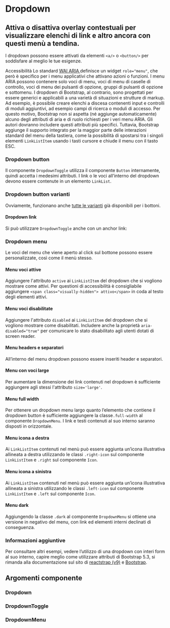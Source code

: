 
<Meta of={DropdownStories} />

# Dropdown

## Attiva o disattiva overlay contestuali per visualizzare elenchi di link e altro ancora con questi menù a tendina.

I dropdown possono essere attivati da elementi `<a/>` o `<button/>` per soddisfare al meglio le tue esigenze.

<div className='docs'>
  <Callout color='success'>
    <CalloutTitle>
      <span className='text'>Accessibilità</span>
    </CalloutTitle>
    <CalloutText>
      Lo standard
      <a href='https://www.w3.org/TR/wai-aria/' target='_blank noreferrer'>
        WAI ARIA
      </a>
      definisce un widget <Code>role="menu"</Code>, che però è specifico per i menu applicativi che attivano azioni o
      funzioni. I menu ARIA possono contenere solo voci di menu, voci di menu di caselle di controllo, voci di menu dei
      pulsanti di opzione, gruppi di pulsanti di opzione e sottomenu.
    </CalloutText>
    <CalloutText>
      I dropdown di Bootstrap, al contrario, sono progettati per essere generici e applicabili a una varietà di
      situazioni e strutture di markup. Ad esempio, è possibile creare elenchi a discesa contenenti input e controlli di
      moduli aggiuntivi, ad esempio campi di ricerca o moduli di accesso. Per questo motivo, Bootstrap non si aspetta
      (né aggiunge automaticamente) alcuno degli attributi di aria e di ruolo richiesti per i veri menu ARIA. Gli autori
      dovranno includere questi attributi più specifici.
    </CalloutText>
    <CalloutText>
      Tuttavia, Bootstrap aggiunge il supporto integrato per la maggior parte delle interazioni standard del menu della
      tastiera, come la possibilità di spostarsi tra i singoli elementi <Code>LinkListItem</Code> usando i tasti cursore
      e chiude il menu con il tasto ESC.
    </CalloutText>
  </Callout>
</div>

### Dropdown button

Il componente `DropdownToggle` utilizza il componente `Button` internamente, quindi accetta i medesimi attributi. I link o le voci all’interno del dropdown devono essere contenute in un elemento `LinkList`.

<Canvas of={DropdownStories._Esempi} />

### Dropdown button varianti

Ovviamente, funzionano anche [tutte le varianti](?path=/docs/documentazione-componenti-bottoni--page#varianti-di-colore) già disponibili per i bottoni.

<Canvas of={DropdownStories._VarianteBottoni} />

#### Dropdown link

Si può utilizzare `DropdownToggle` anche con un anchor link:

<Canvas of={DropdownStories._Link} />

### Dropdown menu

Le voci del menu che viene aperto al click sul bottone possono essere personalizzate, così come il menù stesso.

#### Menu voci attive

Aggiungere l'attributo `active` ai `LinkListItem` del dropdown che si vogliono mostrare come attivi. Per questioni di accessibilità è consigliabile aggiungere `<span class="visually-hidden"> attivo</span>` in coda al testo degli elementi attivi.

<Canvas of={DropdownMenuStories._MenuVociAttive} />

#### Menu voci disabilitate

Aggiungere l'attributo `disabled` ai `LinkListItem` del dropdown che si vogliono mostrare come disabilitati. Includere anche la proprietà `aria-disabled="true"` per comunicare lo stato disabilitato agli utenti dotati di screen reader.

<Canvas of={DropdownMenuStories._MenuVociDisabilitate} />

#### Menu headers e separatori

All’interno del menu dropdown possono essere inseriti header e separatori.

<Canvas of={DropdownMenuStories.MenuHeadersESeparatori} />

#### Menu con voci large

Per aumentare la dimensione dei link contenuti nel dropdown è sufficiente aggiungere agli stessi l'attributo `size='large'`.

<Canvas of={DropdownMenuStories.MenuConVociLarge} />

#### Menu full width

Per ottenere un dropdown menu largo quanto l’elemento che contiene il dropdown button è sufficiente aggiungere la classe`.full-width` al componente `DropdownMenu`. I link e testi contenuti al suo interno saranno disposti in orizzontale.

<Canvas of={DropdownMenuStories.MenuFullWidth} />

#### Menu icona a destra

Ai `LinkListItem` contenuti nel menù può essere aggiunta un’icona illustrativa allineata a destra utilizzando le classi `.right-icon` sul componente `LinkListItem` e `.right` sul componente `Icon`.

<Canvas of={DropdownMenuStories.MenuIconaADestra} />

#### Menu icona a sinistra

Ai `LinkListItem` contenuti nel menù può essere aggiunta un’icona illustrativa allineata a sinistra utilizzando le classi `.left-icon` sul componente `LinkListItem` e `.left` sul componente `Icon`.

<Canvas of={DropdownMenuStories.MenuIconaASinistra} />

#### Menu dark

Aggiungendo la classe `.dark` al componente `DropdownMenu` si ottiene una versione in negativo del menu, con link ed elementi interni declinati di conseguenza.

<Canvas of={DropdownMenuStories._MenuDark} />

### Informazioni aggiuntive

Per consultare altri esempi, vedere l’utilizzo di una dropdown con interi form al suo interno, capire meglio come utilizzare attributi di Bootstrap 5.3, si rimanda alla documentazione sul sito di [reactstrap (v9)](https://reactstrap.github.io/?path=/docs/components-dropdown--dropdown) e [Bootstrap](https://getbootstrap.com/docs/5.3/components/dropdowns/).

## Argomenti componente

### Dropdown

<ArgTypes of={Dropdown} />

### DropdownToggle

<ArgTypes of={DropdownToggle} />

### DropdownMenu

<ArgTypes of={DropdownMenu} />
